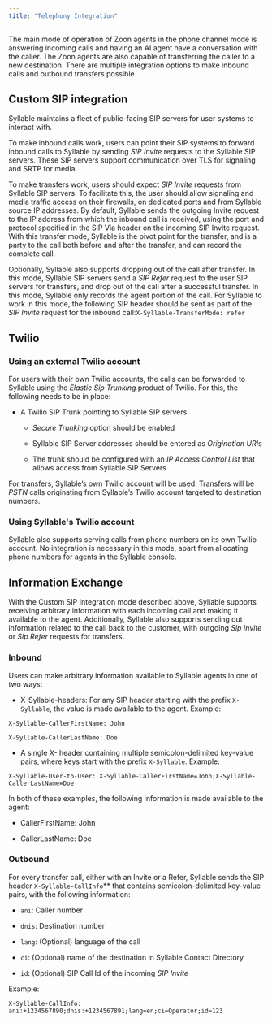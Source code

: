 ```yaml
---
title: "Telephony Integration"
---
```


The main mode of operation of Zoon agents in the phone channel mode is answering incoming calls and having an AI agent have a conversation with the caller. The Zoon agents are also capable of transferring the caller to a new destination. There are multiple integration options to make inbound calls and outbound transfers possible.

## Custom SIP integration

Syllable maintains a fleet of public-facing SIP servers for user systems to interact with. 

To make inbound calls work, users can point their SIP systems to forward inbound calls to Syllable by sending *SIP Invite* requests to the Syllable SIP servers. These SIP servers support communication over TLS for signaling and SRTP for media.

To make transfers work, users should expect *SIP Invite* requests from Syllable SIP servers. To facilitate this, the user should allow signaling and media traffic access on their firewalls, on dedicated ports and from Syllable source IP addresses. By default, Syllable sends the outgoing Invite request to the IP address from which the inbound call is received, using the port and protocol specified in the SIP Via header on the incoming SIP Invite request. With this transfer mode, Syllable is the pivot point for the transfer, and is a party to the call both before and after the transfer, and can record the complete call.

Optionally, Syllable also supports dropping out of the call after transfer. In this mode, Syllable SIP servers send a *SIP Refer* request to the user SIP servers for transfers, and drop out of the call after a successful transfer. In this mode, Syllable only records the agent portion of the call. For Syllable to work in this mode, the following SIP header should be sent as part of the *SIP Invite* request for the inbound call:`X-Syllable-TransferMode: refer`

## Twilio

### Using an external Twilio account

For users with their own Twilio accounts, the calls can be forwarded to Syllable using the *Elastic Sip Trunking* product of Twilio. For this, the following needs to be in place:

* A Twilio SIP Trunk pointing to Syllable SIP servers

  * *Secure Trunking* option should be enabled

  * Syllable SIP Server addresses should be entered as *Origination URI*s

  * The trunk should be configured with an *IP Access Control List* that allows access from Syllable SIP Servers

For transfers, Syllable’s own Twilio account will be used. Transfers will be *PSTN* calls originating from Syllable’s Twilio account targeted to destination numbers.

### Using Syllable's Twilio account

Syllable also supports serving calls from phone numbers on its own Twilio account. No integration is necessary in this mode, apart from allocating phone numbers for agents in the Syllable console.

## Information Exchange

With the Custom SIP Integration mode described above, Syllable supports receiving arbitrary information with each incoming call and making it available to the agent. Additionally, Syllable also supports sending out information related to the call back to the customer, with outgoing *Sip Invite* or *Sip Refer* requests for transfers.

### Inbound

Users can make arbitrary information available to Syllable agents in one of two ways:

* X-Syllable-headers: For any SIP header starting with the prefix `X-Syllable`, the value is made available to the agent. Example:

`X-Syllable-CallerFirstName: John`

`X-Syllable-CallerLastName: Doe`

* A single *X-* header containing multiple semicolon-delimited key-value pairs, where keys start with the prefix `X-Syllable`. Example:

`X-Syllable-User-to-User: X-Syllable-CallerFirstName=John;X-Syllable-CallerLastName=Doe`

In both of these examples, the following information is made available to the agent:

* CallerFirstName: John

* CallerLastName: Doe

### Outbound

For every transfer call, either with an Invite or a Refer, Syllable sends the SIP header `X-Syllable-CallInfo`** that contains semicolon-delimited key-value pairs, with the following information:

* `ani`: Caller number

* `dnis`: Destination number

* `lang`: (Optional) language of the call

* `ci`: (Optional) name of the destination in Syllable Contact Directory

* `id`: (Optional) SIP Call Id of the incoming *SIP Invite*

Example:

&#x9;`X-Syllable-CallInfo: ani:+1234567890;dnis:+1234567891;lang=en;ci=Operator;id=123`